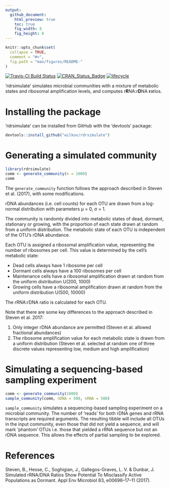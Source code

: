 ```yaml
---
output:
  github_document:
    html_preview: true
    toc: true
    fig_width: 8
    fig_height: 8
---
```


```r
knitr::opts_chunk$set(
  collapse = TRUE,
  comment = "#>",
  fig.path = "man/figures/README-"
)
```

[![Travis-CI Build Status](https://travis-ci.org/wilkox/rdrsimulate.svg?branch=master)](https://travis-ci.org/wilkox/rdrsimulate)
[![CRAN_Status_Badge](http://www.r-pkg.org/badges/version/rdrsimulate)](https://cran.r-project.org/package=rdrsimulate)
[![lifecycle](https://img.shields.io/badge/lifecycle-experimental-orange.svg)](https://www.tidyverse.org/lifecycle/#experimental)

'rdrsimulate' simulates microbial communities with a mixture of metabolic states and ribosomal amplification levels, and computes r**R**NA:r**D**NA **r**atios.

# Installing the package

'rdrsimulate' can be installed from GitHub with the 'devtools' package:

```r
devtools::install_github("wilkox/rdrsimulate")
```

# Generating a simulated community

```r
library(rdrsimulate)
comm <- generate_community(n = 1000)
comm
```

The `generate_community` function follows the approach described in Steven et
al. (2017), with some modifications.

rDNA abundances (i.e. cell counts) for each OTU are drawn from a log-normal
distribution with parameters μ = 0, σ = 1.

The community is randomly divided into metabolic states of dead, dormant,
stationary or growing, with the proportion of each state drawn at random
from a uniform distribution. The metabolic state of each OTU is independent
of the OTU's rDNA abundance.

Each OTU is assigned a ribosomal amplification value, representing the
number of ribosomes per cell. This value is determined by the cell's
metabolic state:

* Dead cells always have 1 ribosome per cell
* Dormant cells always have a 100 ribosomes per cell
* Maintenance cells have a ribosomal amplification drawn at random from the
uniform distribution U(200, 1000)
* Growing cells have a ribosomal amplification drawn at random from the
uniform distribution U(500, 10000)

The rRNA:rDNA ratio is calculated for each OTU.

Note that there are some key differences to the approach described in Steven
et al. 2017:

1. Only integer rDNA abundance are permitted (Steven et al. allowed fractional
   abundances)
2. The ribosome amplification value for each metabolic state is drawn from a
uniform distribution (Steven et al. selected at random one of three discrete
values representing low, medium and high amplification) 

# Simulating a sequencing-based sampling experiment

```r
comm <- generate_community(1000)
sample_community(comm, nDNA = 500, nRNA = 500)
```

`sample_community` simulates a sequencing-based sampling experiment on a
microbial community. The number of 'reads' for both rDNA genes and rRNA
transcripts are required arguments. The resulting tibble will include all OTUs
in the input community, even those that did not yield a sequence, and will mark
'phantom' OTUs i.e. those that yielded a rRNA sequence but not an rDNA
sequence. This allows the effects of partial sampling to be explored.

# References

Steven, B., Hesse, C., Soghigian, J., Gallegos-Graves, L. V. & Dunbar, J. Simulated rRNA/DNA Ratios Show Potential To Misclassify Active Populations as Dormant. Appl Env Microbiol 83, e00696–17–11 (2017).
